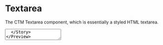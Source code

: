 

<Meta title="Components|Textarea" component={TextArea} />

# Textarea

The CTM Textarea component, which is essentially a styled HTML textarea.

<Preview>
  <Story name="textarea">
    <TextArea id='demo' bordered />
  </Story>
</Preview>

<Story name="textarea with props" decorators={[withKnobs]} parameters={{ docs: { disable: true } }}>
  {() => {
    const componentPropsId = 'Component Props';
    const tooltipGroupId = 'Tooltip Props';
    const id = text('ID', 'input-one', componentPropsId);
    const name = text('Name', 'input-one', componentPropsId);
    const label = text('Label', 'Label', componentPropsId);
    const placeholder = text('Placeholder', 'Placeholder Text', componentPropsId);
    const TextareaValue = text('Value', '', componentPropsId);
    const bordered = boolean('Bordered', true, componentPropsId);
    const disabled = boolean('Disabled', false, componentPropsId);
    const required = boolean('Required', false, componentPropsId);
    const prefillValue = text('prefillValue', '', componentPropsId);
    const rows = text('Rows', '6', componentPropsId); // can be set via the css width property
    const wrap = select('Wrap', ['hard', 'soft'], 'soft', componentPropsId);
    const readonly = boolean('Readonly', false, componentPropsId);
    const maxLength = text('Maxlength', '', componentPropsId);
    const maxChars = text('Maxchars', '500', componentPropsId);
    const validationMessage = text('validationMessage', '', componentPropsId);
    const title = text('title', 'input tooltip', tooltipGroupId);
    const body = text('body', 'this is a tooltip for the input component', tooltipGroupId);
    const justifyEnd = boolean('justifyEnd', false, tooltipGroupId);
    const screenReaderLabel = text('screenReaderLabel', 'input screenReaderLabel', tooltipGroupId);
    return (
      <TextareaDemoView
        id={id}
        name={name}
        label={label}
        placeholder={placeholder}
        value={TextareaValue}
        bordered={bordered}
        disabled={disabled}
        required={required}
        prefillValue={prefillValue}
        rows={rows}
        wrap={wrap}
        readonly={readonly}
        maxLength={maxLength}
        maxChars={maxChars}
        tooltip={{
          title,
          body,
          justifyEnd,
          screenReaderLabel,
        }}
        validationMessage={validationMessage}
      />
    );
  }}
</Story>

### Props

<Props of={TextArea} />
